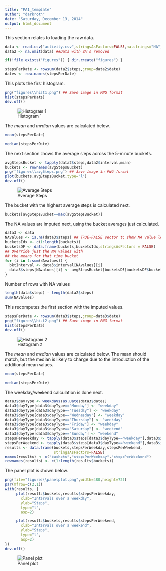 ```yaml
---
title: "PA1_template"
author: "darkroth"
date: "Saturday, December 13, 2014"
output: html_document
---
```


This section relates to loading the raw data.
``` r
data <- read.csv("activity.csv",stringsAsFactors=FALSE,na.strings="NA")
data2 <- na.omit(data) ##Data with NA's removed

if(!file.exists("figures")) { dir.create("figures") }

stepsPerDate <- rowsum(data2$steps,group=data2$date)
dates <- row.names(stepsPerDate)
```

This plots the first histogram.
```r
png("figures\\hist1.png") ## Save image in PNG format
hist(stepsPerDate)
dev.off()
```
![Histogram 1](figures/hist1.png)

The *mean* and *median* values are calculated below.
```r
mean(stepsPerDate)
```

```r
median(stepsPerDate)
```

The next section shows the average steps across the 5-minute buckets.
```r
avgStepsBucket <- tapply(data2$steps,data2$interval,mean)
buckets <- rownames(avgStepsBucket)
png("figures\\avgSteps.png") ## Save image in PNG format
plot(buckets,avgStepsBucket,type="l")
dev.off()
```
![Average Steps](figures/avgSteps.png)


The bucket with the highest average steps is calculated next.
```r
buckets[avgStepsBucket==max(avgStepsBucket)]
```

The NA values are imputed next, using the bucket averages just calculated.
```r
data3 <- data
NAvalues <- is.na(data3$steps) ## TRUE-FALSE vector to show NA value locations
bucketsIdx <- c(1:length(buckets))
bucketsDF <- data.frame(buckets,bucketsIdx,stringsAsFactors = FALSE)
## Override just the NA values with 
## the means for that time bucket
for (i in 1:sum(NAvalues)) {
  bktInterval <- data3$interval[NAvalues][i]
  data3$steps[NAvalues][i] <- avgStepsBucket[bucketsDF[bucketsDF$buckets==bktInterval,][[2]]] 
}
```

Number of rows with NA values
```r
length(data$steps) - length(data2$steps)
sum(NAvalues)
```

This recomputes the first section with the imputed values.
```r
stepsPerDate <- rowsum(data3$steps,group=data3$date)
png("figures\\hist2.png") ## Save image in PNG format
hist(stepsPerDate)
dev.off()
```
![Histogram 2](figures/hist2.png)

The *mean* and *median* values are calculated below. The mean should match, but the median is likely to change due to the introduction of the additional mean values.
```r
mean(stepsPerDate)
```

```r
median(stepsPerDate)
```

The weekday/weekend calculation is done next.
```r
data3$dayType <- weekdays(as.Date(data3$date))
data3$dayType[data3$dayType=="Monday"] <- "weekday" 
data3$dayType[data3$dayType=="Tuesday"] <- "weekday" 
data3$dayType[data3$dayType=="Wednesday"] <- "weekday" 
data3$dayType[data3$dayType=="Thursday"] <- "weekday" 
data3$dayType[data3$dayType=="Friday"] <- "weekday" 
data3$dayType[data3$dayType=="Saturday"] <- "weekend" 
data3$dayType[data3$dayType=="Sunday"] <- "weekend" 
stepsPerWeekday <- tapply(data3$steps[data3$dayType=="weekday"],data3$interval[data3$dayType=="weekday"],mean)
stepsPerWeekend <- tapply(data3$steps[data3$dayType=="weekend"],data3$interval[data3$dayType=="weekend"],mean)
results <- data.frame(buckets,stepsPerWeekday,stepsPerWeekend,
                      stringsAsFactors=FALSE)
names(results) <- c("buckets","stepsPerWeekday","stepsPerWeekend")
rownames(results) <- c(1:length(results$buckets))
```

The panel plot is shown below.
```r
png(file="figures\\panelplot.png",width=480,height=720)
par(mfrow=c(2,1))
with(results, {
     plot(results$buckets,results$stepsPerWeekday,
       xlab="Intervals over a weekday",
       ylab="Steps",
       type="l",
       asp=2)

     plot(results$buckets,results$stepsPerWeekend,
       xlab="Intervals over a weekend",
       ylab="Steps",
       type="l",
       asp=2)
})
dev.off()
```
![Panel plot](figures/panelplot.png)